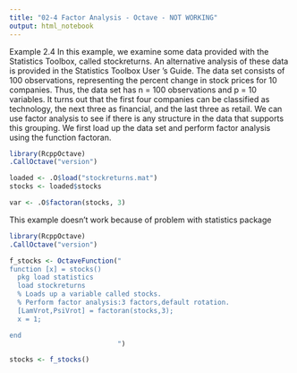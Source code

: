 ```yaml
---
title: "02-4 Factor Analysis - Octave - NOT WORKING"
output: html_notebook
---
```


Example 2.4
In this example, we examine some data provided with the Statistics Toolbox, 
called stockreturns. An alternative analysis of these data is provided in the 
Statistics Toolbox User ’s Guide. The data set consists of 100 observations, 
representing the percent change in stock prices for 10 companies. Thus, the data set has n = 100 observations and p = 10 variables. It turns out that the first four companies can be classified as technology, the next three as financial, and the last three as retail. We can use factor analysis to see if there is any structure in the data that supports this grouping. We first load up the data set and perform factor analysis using the function factoran.

```r
library(RcppOctave)
.CallOctave("version")
```


```r
loaded <- .O$load("stockreturns.mat")
stocks <- loaded$stocks

var <- .O$factoran(stocks, 3)
```


This example doesn't work because of problem with statistics package

```r
library(RcppOctave)
.CallOctave("version")
```

```r
f_stocks <- OctaveFunction("
function [x] = stocks() 
  pkg load statistics
  load stockreturns
  % Loads up a variable called stocks.
  % Perform factor analysis:3 factors,default rotation.
  [LamVrot,PsiVrot] = factoran(stocks,3);
  x = 1;

end
                           ")
```


```r
stocks <- f_stocks()
```